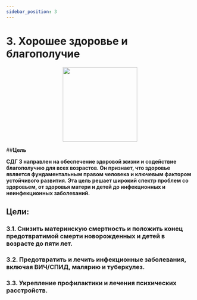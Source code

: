 ```yaml
---
sidebar_position: 3
---
```

# 3. Хорошее здоровье и благополучие
<p align="center"><img src="https://www.un.org/sustainabledevelopment/wp-content/uploads/2019/08/E-Goal-03-1024x1024.png" width="200" height="200"/></p>

##**Цель**

**СДГ 3 направлен на обеспечение здоровой жизни и содействие благополучию для всех возрастов. Он признает, что здоровье является фундаментальным правом человека и ключевым фактором устойчивого развития. Эта цель решает широкий спектр проблем со здоровьем, от здоровья матери и детей до инфекционных и неинфекционных заболеваний.**

 ## Цели: 

 ### 3.1. Снизить материнскую смертность и положить конец предотвратимой смерти новорожденных и детей в возрасте до пяти лет. 

 ### 3.2. Предотвратить и лечить инфекционные заболевания, включая ВИЧ/СПИД, малярию и туберкулез. 

 ### 3.3. Укрепление профилактики и лечения психических расстройств.